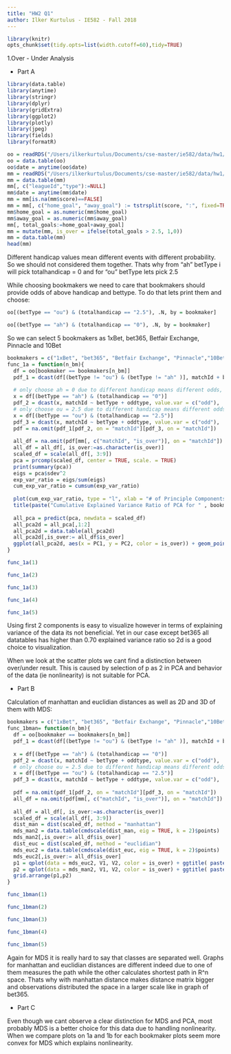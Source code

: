 ```yaml
---
title: "HW2 Q1"
author: Ilker Kurtulus - IE582 - Fall 2018
---
```

```r
library(knitr)
opts_chunk$set(tidy.opts=list(width.cutoff=60),tidy=TRUE)
```

1.Over - Under Analysis

- Part A
```r
library(data.table)
library(anytime)
library(stringr)
library(dplyr)
library(gridExtra)
library(ggplot2)
library(plotly)
library(jpeg)
library(fields)
library(formatR)
```

```r

oo = readRDS("/Users/ilkerkurtulus/Documents/cse-master/ie582/data/hw1/df9b1196-e3cf-4cc7-9159-f236fe738215_odd_details.rds")
oo = data.table(oo)
oo$date = anytime(oo$date)
mm = readRDS("/Users/ilkerkurtulus/Documents/cse-master/ie582/data/hw1/df9b1196-e3cf-4cc7-9159-f236fe738215_matches.rds")
mm = data.table(mm)
mm[, c("leagueId","type"):=NULL]
mm$date = anytime(mm$date)
mm = mm[is.na(mm$score)==FALSE]
mm = mm[, c("home_goal", "away_goal") := tstrsplit(score, ":", fixed=TRUE)]
mm$home_goal = as.numeric(mm$home_goal)
mm$away_goal = as.numeric(mm$away_goal)
mm[, total_goals:=home_goal+away_goal]
mm = mutate(mm, is_over = ifelse(total_goals > 2.5, 1,0))
mm = data.table(mm)
head(mm)
```


Different handicap values mean different events with different probability. So we should not considered them together. Thats why from "ah" betType i will pick totalhandicap = 0 and for "ou" betType lets pick 2.5

While choosing bookmakers we need to care that bookmakers should provide odds of above handicap and bettype. To do that lets print them and choose:

```r
oo[(betType == "ou") & (totalhandicap == "2.5"), .N, by = bookmaker]
```

```r
oo[(betType == "ah") & (totalhandicap == "0"), .N, by = bookmaker]
```

So we can select 5 bookmakers as 1xBet, bet365, Betfair Exchange, Pinnacle and 10Bet

```r
bookmakers = c("1xBet", "bet365", "Betfair Exchange", "Pinnacle","10Bet")
func_1a = function(n_bm){
  df = oo[bookmaker == bookmakers[n_bm]]
  pdf_1 = dcast(df[(betType != "ou") & (betType != "ah" )], matchId + bookmaker ~ betType + oddtype, value.var = c("odd"),  fun.aggregate = mean)
  
  # only choose ah = 0 due to different handicap means different odds, so its not useful to mix different handicaps
  x = df[(betType == "ah") & (totalhandicap == "0")]
  pdf_2 = dcast(x, matchId ~ betType + oddtype, value.var = c("odd"),  fun.aggregate = mean)
  # only choose ou = 2.5 due to different handicap means different odds, so its not useful to mix different handicaps
  x = df[(betType == "ou") & (totalhandicap == "2.5")]
  pdf_3 = dcast(x, matchId ~ betType + oddtype, value.var = c("odd"),  fun.aggregate = mean)
  pdf = na.omit(pdf_1[pdf_2, on = "matchId"][pdf_3, on = "matchId"])
  
  all_df = na.omit(pdf[mm[, c("matchId", "is_over")], on = "matchId"])
  all_df = all_df[, is_over:=as.character(is_over)]
  scaled_df = scale(all_df[, 3:9])
  pca = prcomp(scaled_df, center = TRUE, scale. = TRUE)
  print(summary(pca))
  eigs = pca$sdev^2
  exp_var_ratio = eigs/sum(eigs)
  cum_exp_var_ratio = cumsum(exp_var_ratio)
  
  plot(cum_exp_var_ratio, type = "l", xlab = "# of Principle Components", ylab = "Cumulative Explained Variance")
  title(paste("Cumulative Explained Variance Ratio of PCA for " , bookmakers[n_bm], sep = ""))
  
  all_pca = predict(pca, newdata = scaled_df)
  all_pca2d = all_pca[,1:2]
  all_pca2d = data.table(all_pca2d)
  all_pca2d[,is_over:= all_df$is_over]
  ggplot(all_pca2d, aes(x = PC1, y = PC2, color = is_over)) + geom_point() +   ggtitle(paste("Transformed Data with p = 2 PCA and is_over results",bookmakers[n_bm], sep = " "))
}
```



```r
func_1a(1)
```


```r
func_1a(2)
```


```r
func_1a(3)
```

```r
func_1a(4)
```

```r
func_1a(5)
```

Using first 2 components is easy to visualize however in terms of explaining variance of the data its not beneficial. Yet in our case except bet365 all datatables has higher than 0.70 explained variance ratio so 2d is a good choice to visualization. 

When we look at the scatter plots we cant find a distinction between over/under result. This is caused by selection of p as 2 in PCA and behavior of the data (ie nonlinearity) is not suitable for PCA.



- Part B

Calculation of manhattan and euclidian distances as well as 2D and 3D of them with MDS:

```r
bookmakers = c("1xBet", "bet365", "Betfair Exchange", "Pinnacle","10Bet")
func_1bman= function(n_bm){
  df = oo[bookmaker == bookmakers[n_bm]]
  pdf_1 = dcast(df[(betType != "ou") & (betType != "ah" )], matchId + bookmaker ~ betType + oddtype, value.var = c("odd"),  fun.aggregate = mean)
  
  x = df[(betType == "ah") & (totalhandicap == "0")]
  pdf_2 = dcast(x, matchId ~ betType + oddtype, value.var = c("odd"),  fun.aggregate = mean)
  # only choose ou = 2.5 due to different handicap means different odds, so its not useful to mix different handicaps
  x = df[(betType == "ou") & (totalhandicap == "2.5")]
  pdf_3 = dcast(x, matchId ~ betType + oddtype, value.var = c("odd"),  fun.aggregate = mean)
  
  pdf = na.omit(pdf_1[pdf_2, on = "matchId"][pdf_3, on = "matchId"])
  all_df = na.omit(pdf[mm[, c("matchId", "is_over")], on = "matchId"])
  
  all_df = all_df[, is_over:=as.character(is_over)]
  scaled_df = scale(all_df[, 3:9])
  dist_man = dist(scaled_df, method = "manhattan")
  mds_man2 = data.table(cmdscale(dist_man, eig = TRUE, k = 2)$points)
  mds_man2[,is_over:= all_df$is_over]
  dist_euc = dist(scaled_df, method = "euclidian")
  mds_euc2 = data.table(cmdscale(dist_euc, eig = TRUE, k = 2)$points)
  mds_euc2[,is_over:= all_df$is_over]
  p1 = qplot(data = mds_euc2, V1, V2, color = is_over) + ggtitle( paste("MDS Euclidian and is_over results for",bookmakers[n_bm], sep = " "))
  p2 = qplot(data = mds_man2, V1, V2, color = is_over) + ggtitle( paste("MDS Manhattan and is_over results for",bookmakers[n_bm], sep = " "))
  grid.arrange(p1,p2)
}
```

```r
func_1bman(1)
```
```r
func_1bman(2)
```
```r
func_1bman(3)
```
```r
func_1bman(4)
```
```r
func_1bman(5)
```


Again for MDS it is really hard to say that classes are separated well. Graphs for manhattan and euclidian distances are different indeed due to one of them measures the path while the other calculates shortest path in R^n space. Thats why with manhattan distance makes distance matrix bigger and observations distributed the space in a larger scale like in graph of bet365.

- Part C

Even though we cant observe a clear distinction for MDS and PCA, most probably MDS is a better choice for this data due to handling nonlinearity. When we compare plots on 1a and 1b for each bookmaker plots seem more convex for MDS which explains nonlinearity.



